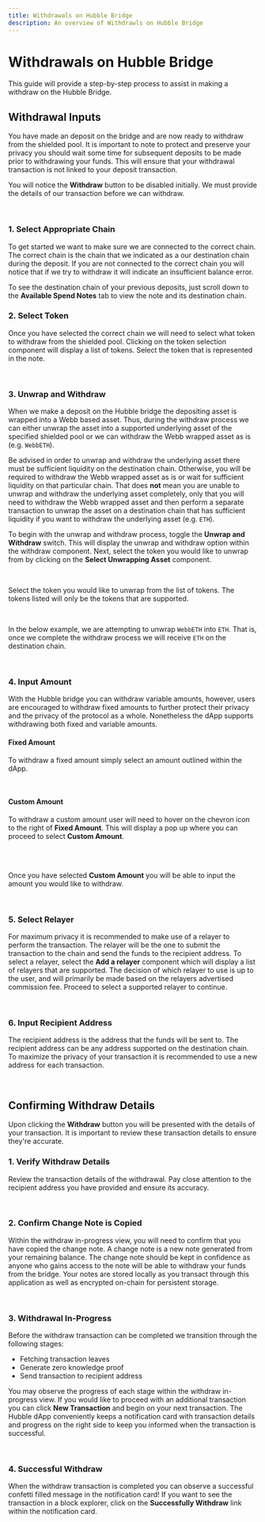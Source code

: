 ```yaml
---
title: Withdrawals on Hubble Bridge
description: An overview of Withdrawls on Hubble Bridge
---
```



# Withdrawals on Hubble Bridge

This guide will provide a step-by-step process to assist in making a withdraw on the Hubble Bridge.

## Withdrawal Inputs

You have made an deposit on the bridge and are now ready to withdraw from the shielded pool. It is important to note
to protect and preserve your privacy you should wait some time for subsequent deposits to be made prior to withdrawing
your funds. This will ensure that your withdrawal transaction is not linked to your deposit transaction.

You will notice the **Withdraw** button to be disabled initially. We must provide the details of our transaction
before we can withdraw.

<br />

<Withdraw />

### **1. Select Appropriate Chain**

To get started we want to make sure we are connected to the correct chain. The correct chain is the chain that we
indicated as a our destination chain during the deposit. If you are not connected to the correct chain you will
notice that if we try to withdraw it will indicate an insufficient balance error.

To see the destination chain of your previous deposits, just scroll down to the **Available Spend Notes** tab to view the
note and its destination chain.

### **2. Select Token**

Once you have selected the correct chain we will need to select what token to withdraw from the shielded pool. Clicking
on the token selection component will display a list of tokens. Select the token that is represented in the note.

<br />
<WithdrawToken />

### **3. Unwrap and Withdraw**

When we make a deposit on the Hubble bridge the depositing asset is wrapped into a Webb based asset. Thus, during the
withdraw process we can either unwrap the asset into a supported underlying asset of the specified shielded pool or we can
withdraw the Webb wrapped asset as is (e.g. `WebbETH`).

Be advised in order to unwrap and withdraw the underlying asset there must be sufficient liquidity on the destination chain. Otherwise,
you will be required to withdraw the Webb wrapped asset as is or wait for sufficient liquidity on that particular chain. That does **not** mean you are unable to unwrap and withdraw the underlying asset completely, only
that you will need to withdraw the Webb wrapped asset and then perform a separate transaction to unwrap the asset on a destination chain that has sufficient liquidity if you
want to withdraw the underlying asset (e.g. `ETH`).

To begin with the unwrap and withdraw process, toggle the **Unwrap and Withdraw** switch. This will display the unwrap and withdraw option within the withdraw component.
Next, select the token you would like to unwrap from by clicking on the **Select Unwrapping Asset** component.

<br />
<UnwrapWithdrawStart />

Select the token you would like to unwrap from the list of tokens. The tokens listed will only be the tokens that are supported.

<br />
<UnwrapWithdrawToken />

In the below example, we are attempting to unwrap `WebbETH` into `ETH`. That is, once we complete the withdraw process we will receive `ETH` on the destination chain.

<br />
<UnwrapWithdraw />

### **4. Input Amount**

With the Hubble bridge you can withdraw variable amounts, however, users are encouraged to withdraw fixed amounts to further protect their privacy and the privacy of the
protocol as a whole. Nonetheless the dApp supports withdrawing both fixed and variable amounts.

#### Fixed Amount

To withdraw a fixed amount simply select an amount outlined within the dApp.

<br />
<WithdrawFixedAmount />

#### Custom Amount

To withdraw a custom amount user will need to hover on the chevron icon to the right of **Fixed Amount**. This will display a pop up where you can proceed to
select **Custom Amount**.

<br />
<WithdrawCustomAmount />
<br />

Once you have selected **Custom Amount** you will be able to input the amount you would like to withdraw.

<br />
<WithdrawInputAmount />

### **5. Select Relayer**

For maximum privacy it is recommended to make use of a relayer to perform the transaction. The relayer will be the one to submit the transaction to the chain and send the funds to the recipient address.
To select a relayer, select the **Add a relayer** component which will display a list of relayers that are supported. The decision of which relayer to use is up to the user, and will primarily be
made based on the relayers advertised commission fee. Proceed to select a supported relayer to continue.

<br />
<RelayerSelection />

### **6. Input Recipient Address**

The recipient address is the address that the funds will be sent to. The recipient address can be any address supported on the destination chain. To maximize the privacy of your transaction it
is recommended to use a new address for each transaction.

<br />
<WithdrawRecipient />

## Confirming Withdraw Details

Upon clicking the **Withdraw** button you will be presented with the details of your transaction. It is important to
review these transaction details to ensure they're accurate.

### **1. Verify Withdraw Details**

Review the transaction details of the withdrawal. Pay close attention to the recipient address you have provided and ensure its accuracy.

<br />
<ConfirmWithdraw />

### **2. Confirm Change Note is Copied**

Within the withdraw in-progress view, you will need to confirm that you have copied the change note. A change note is a new note generated from your remaining balance. The change note should
be kept in confidence as anyone who gains access to the note will be able to withdraw your funds from the
bridge. Your notes are stored locally as you transact through this application as well as encrypted on-chain for persistent storage.

<br />

<ChangeNoteCopied />

### **3. Withdrawal In-Progress**

Before the withdraw transaction can be completed we transition through the following stages:

- Fetching transaction leaves
- Generate zero knowledge proof
- Send transaction to recipient address

You may observe the progress of each stage within the withdraw in-progress view. If you would like to proceed with
an additional transaction you can click **New Transaction** and begin on your next transaction. The Hubble dApp
conveniently keeps a notification card with transaction details and progress on the right side to keep you informed
when the transaction is successful.

<br />

<WithdrawInProgress />

### **4. Successful Withdraw**

When the withdraw transaction is completed you can observe a successful confetti filled message in the notification card!
If you want to see the transaction in a block explorer, click on the **Successfully Withdraw** link within the
notification card.

<br />

<WithdrawSuccess />